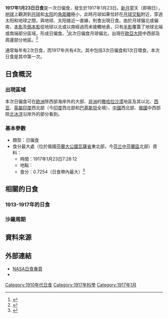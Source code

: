 {{Infobox Solar eclipse
| Year        = 1917
| Month       = 1
| Day         = 23
| Type        = 日偏食
| Image       = SE1917Jan23P.png
| Image size  = 200px
| Image intro = 1917年1月23日日偏食路徑圖
  <!--   日食資料   -->
| Gamma       = 1.1508
| Mag         = 0.7254
| Saros       = 149
| Saros total = 71
| Saros seq   = 15
  <!--     食甚     -->
| Duration    = 
| Location    = [[俄羅斯帝國|俄國]][[芬蘭大公國|芬蘭大公國]][[瓦薩省|瓦薩省]]東北部
| Coords      = {{coord|63.2|N|25.6|E}}
| Width       = 
  <!--   開始時間   -->
| Partial     = 
| Start type  = 
| Centre      = 
| Greatest    = 7:28:12
  <!--     倒數     -->
| hour        = 07
| minute      = 28
| second      = 12
| Duration_s  = 
}}
'''1917年1月23日日食'''是一次日偏食，發生於1917年1月23日。[[新月|新月]]當天（即朔日），[[地球|地球]]上觀測到[[月球|月球]]和[[太阳|太阳]]的[[角距離|角距離]]極小，此時月球如果恰好在[[月球交點|月球交點]]附近，穿過太阳和地球之間，與地球、太阳接近一直線，則會出現日食。由於月球偏北或偏南，[[本影|本影]]及[[僞本影|僞本影]]從地球以北或以南經過而未接觸地表，只有[[半影|半影]]覆蓋了地球北端或南端部分區域，形成日偏食。<ref name="astron">{{cite web|author=樊忠玉|title=日（月）食|url=http://www.astron.ac.cn/bencandy-51-1630-1.htm|publisher=中国天文科普网|accessdate=2016-04-01|archive-date=2014-09-17|archive-url=https://web.archive.org/web/20140917080048/http://www.astron.ac.cn/bencandy-51-1630-1.htm|dead-url=no}}</ref>此次日偏食月球偏北，出現在[[歐亞大陸|歐亞大陸]]中西部及周邊部分地區。<ref name="NASAGIF">{{cite web|author=Fred Espenak|title=Paritial Solar Eclipse of 1917 Jan 23|url=http://eclipse.gsfc.nasa.gov/SEplot/SEplot1901/SE1917Jan23P.GIF|publisher=NASA Eclipse Web Site|accessdate=2016-04-01|archive-date=2020-10-24|archive-url=https://web.archive.org/web/20201024072812/https://eclipse.gsfc.nasa.gov/SEplot/SEplot1901/SE1917Jan23P.GIF|dead-url=no}}{{en}}</ref>

通常每年有2次日食，而1917年共有4次。其中包括3次日偏食和1次日環食。本次日食是其中第一次。

== 日食概況 ==
=== 出現區域 ===
本次日偏食可在[[欧洲|欧洲]]除西部海岸外的大部、[[非洲|非洲]]的[[撒哈拉沙漠|撒哈拉沙漠]]地區及其以北、[[西亚|西亚]]、[[英屬印度|英屬印度]]西北部（今[[印度|印度]]西北部和[[巴基斯坦|巴基斯坦]]全境）、[[中國|中國]]西北部、[[俄羅斯帝國|俄國]]中西部除[[北冰洋|北冰洋]]沿岸外的部分看到。

=== 基本參數 ===
{{NoteUTC}}
* 類型：日偏食
* 食分最大處（位於俄國[[芬蘭大公國|芬蘭大公國]][[瓦薩省|瓦薩省]]東北部，今[[芬兰|芬兰]][[中芬蘭區|中芬蘭區]]北部）資料：
** 時間：1917年1月23日7:28:12
** 地點：{{coord|63.2|N|25.6|E}}
** 食分：0.7254（日食帶內最大）<ref name="Besselian">{{cite web|author=Fred Espenak|title=Besselian Elements - Paritial Solar Eclipse of 1917 Jan 23|url=http://eclipse.gsfc.nasa.gov/SEsearch/SEdata.php?Ecl=19170123|publisher=NASA Eclipse Web Site|accessdate=2016-04-01|archive-date=2020-10-22|archive-url=https://web.archive.org/web/20201022055851/https://eclipse.gsfc.nasa.gov/SEsearch/SEdata.php?Ecl=19170123|dead-url=no}}{{en}}</ref>

== 相關的日食 ==
=== 1913-1917年的日食 ===
{{Solar eclipse set 1913-1917}}

=== 沙羅周期 ===
{{Solar Saros series 149}}

== 資料來源 ==
{{reflist}}

== 外部連結 ==
{{日食主題}}
* [http://eclipse.gsfc.nasa.gov/solar.html NASA日食專頁]{{Wayback|url=http://eclipse.gsfc.nasa.gov/solar.html |date=20190108200537 }}{{en}}
* {{Partial solar eclipse NASA reference|1901/SE1917Jan23P|19170123}}

{{Solar eclipses
|nature=日偏食
|previous=[[1916年12月24日日食|1916年12月24日日食]]
|natureprevious=日偏食
|next=[[1917年6月19日日食|1917年6月19日日食]]
|naturenext=日偏食
|previoussamenature=[[1916年12月24日日食|1916年12月24日日食]]
|nextsamenature=[[1917年6月19日日食|1917年6月19日日食]]
}}
{{日食}}

[[Category:1910年代日食|Category:1910年代日食]]
[[Category:1917年科學|Category:1917年科學]]
[[Category:1917年1月|Category:1917年1月]]